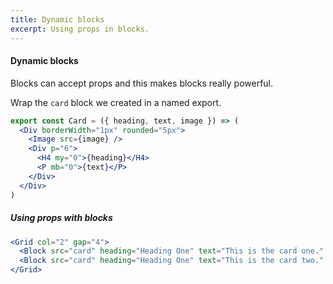 ```yaml
---
title: Dynamic blocks
excerpt: Using props in blocks.
---
```


<Div>

#### Dynamic blocks

Blocks can accept props and this makes blocks really powerful.

Wrap the `card` block we created in a named export.

```jsx
export const Card = ({ heading, text, image }) => (
  <Div borderWidth="1px" rounded="5px">
    <Image src={image} />
    <Div p="6">
      <H4 my="0">{heading}</H4>
      <P mb="0">{text}</P>
    </Div>
  </Div>
)
```

##### Using props with blocks

```jsx
<Grid col="2" gap="4">
  <Block src="card" heading="Heading One" text="This is the card one." />
  <Block src="card" heading="Heading One" text="This is the card two." />
</Grid>
```

</Div>

<Div>

<Grid col="2" gap="4">
  <Block src="card" heading="Heading One" text="This is the card one." />
  <Block src="card" heading="Heading One" text="This is the card two." />
</Grid>

</Div>
